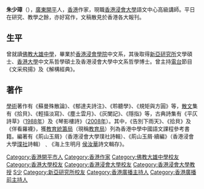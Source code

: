 {{expand|time=2008-03-19}}
'''朱少璋'''（{{bd|1965年}}），[[廣東|廣東]][[开平市|開平]]人，[[香港|香港]]作家，現職[[香港浸會大學|香港浸會大學]]語文中心高級講師。平日在研究、教學之餘，亦好寫作，文稿散見於香港各大報刊。

==生平==
曾就讀[[佛教大雄中學|佛教大雄中學]]，畢業於[[香港浸會學院|香港浸會學院]]中文系，其後取得[[新亞研究所|新亞研究所]]文學碩士、[[香港大學|香港大學]]中文系哲學碩士及香港浸會大學中文系哲學博士。曾主持[[電台|電台]]節目《文采飛揚》及《解構經典》。

==著作==
[[學術|學術]]著作有《蘇曼殊散論》、《郁達夫詩注》、《聆聽學》、《規矩與方圓》等，[[散文|散文]]集有《拾貝》、《輕描淡寫》、《塵土雲月》、《灰闌記》、《隱指》等，古典詩集有《平仄詩草》（[[1988年|1988年]]）及《琴影樓詩》（[[2008年|2008年]]）。其中，《告別下雨天》、《拾貝》及《佯看羅襪》，獲[[教育統籌局|教育統籌局]]（現稱[[教育局_(香港)|教育局]]）列為香港中學中國語文課程參考書籍。編著有《荊山玉屑》（香港浸會大學璞社詩輯）、《荊山玉屑·續編》（香港浸會大學[[璞社|璞社]]詩輯）﹑《海上生明月 [[侯汝華|侯汝華]]詩文輯存》。

{{HK-bio-stub}}

{{authority control}}
{{DEFAULTSORT:Z}}
[[Category:香港開平市人|Category:香港開平市人]]
[[Category:香港作家|Category:香港作家]]
[[Category:佛教大雄中學校友|Category:佛教大雄中學校友]]
[[Category:香港大學校友|Category:香港大學校友]]
[[Category:香港浸會大學校友|Category:香港浸會大學校友]]
[[Category:香港浸會大學教授|Category:香港浸會大學教授]]
[[Category:朱姓|S少]]
[[Category:新亞研究所校友|Category:新亞研究所校友]]
[[Category:香港廣播主持人|Category:香港廣播主持人]]
[[Category:香港廣播前主持人|Category:香港廣播前主持人]]